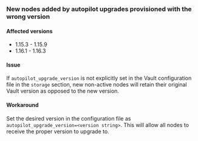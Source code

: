 ### New nodes added by autopilot upgrades provisioned with the wrong version

#### Affected versions

- 1.15.3 - 1.15.9
- 1.16.1 - 1.16.3

#### Issue

If `autopilot_upgrade_version` is not explicitly set in the Vault configuration file in the `storage` 
section, new non-active nodes will retain their original Vault version as opposed to the new version.

#### Workaround

Set the desired version in the configuration file as `autopilot_upgrade_version=<version string>`. This will 
allow all nodes to receive the proper version to upgrade to.